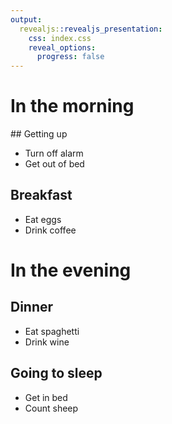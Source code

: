 ```yaml
---
output:
  revealjs::revealjs_presentation:
    css: index.css
    reveal_options:
      progress: false
---
```

  
  
# In the morning
  
  ## Getting up
  
  - Turn off alarm
- Get out of bed

## Breakfast

- Eat eggs
- Drink coffee

# In the evening

## Dinner

- Eat spaghetti
- Drink wine

## Going to sleep

- Get in bed
- Count sheep
